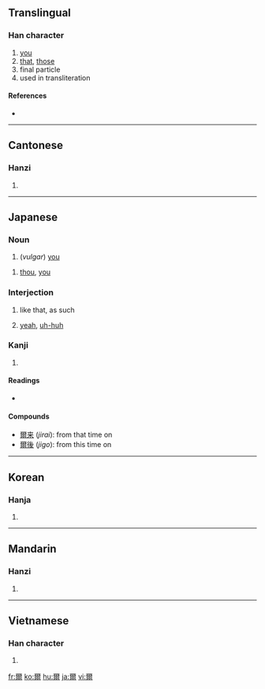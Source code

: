 {{also|尔|尓}}
==Translingual==

===Han character===
{{Han char|rn=89|rad=爻|as=10|sn=14|four=1022<sub>7</sub>|canj=一火月大 (MFBK)}}

# [[you]]
# [[that]], [[those]]
# final particle
# used in transliteration

====References====
* {{Han ref|kx=0691.040|dkj=19750|dj=1104.030|hdz=10027.010|uh=723E|ud=29246|bh=BAB8|bd=47800}}

----

==Cantonese==

===Hanzi===
{{yue-hanzi|jyut=|y=yi5|sim=尔}}

# {{defn|Cantonese|sort=爻10}}

----

==Japanese==

===Noun===
{{ja-noun|k|hira=おれ|rom=ore}}

# {{archaic|lang=ja|skey=おれ}} (''vulgar'') [[you]]
{{ja-noun|k|hira=なんじ|rom=nanji}}
# {{archaic|lang=ja|skey=なんじ}} [[thou]], [[you]]

===Interjection===
{{ja-pos|k|interjection|hira=しか|rom=shika}}

# {{archaic|lang=ja|skey=しか}} like that, as such
# [[yeah]], [[uh-huh]]

===Kanji===
{{ja-kanji|grade=|rs=爻10}}

# {{defn|Japanese}}

====Readings====
* {{ja-readings|on=[[じ]] (''ji''), [[に]] (''ni'')|kun=[[おれ]] (''ore''), [[しか]] (''shika''), [[しかり]] (''shikari''), [[その]] (''sono''), [[なんじ]] (''nanji''), [[のみ]] (''nomi'')|nanori=[[あきら]] (''akira''), [[ちか]] (''chika''), [[み]] (''mi''), [[みつる]] (''mitsuru'')}}

====Compounds====
* [[爾来]] (''jirai''): from that time on
* [[爾後]] (''jigo''): from this time on

----

==Korean==

===Hanja===
{{ko-hanja|hangeul=이|eumhun=|rv=i|mr=i|y=i}}

# {{defn|Korean|sort=爻10}}

----

==Mandarin==

===Hanzi===
{{cmn-hanzi|sim=尔|pin=[[ěr]] ([[er3]]), [[pán]] ([[pan2]])|wg=erh<sup>3</sup>, p'an<sup>2</sup>}}

# {{defn|Mandarin|sort=爻10}}

----

==Vietnamese==

===Han character===
{{vi-hantu|[[nhĩ]], [[nhãi]]|rs=爻10}}

# {{defn|Vietnamese|sort=爻10}}

[[fr:爾]]
[[ko:爾]]
[[hu:爾]]
[[ja:爾]]
[[vi:爾]]